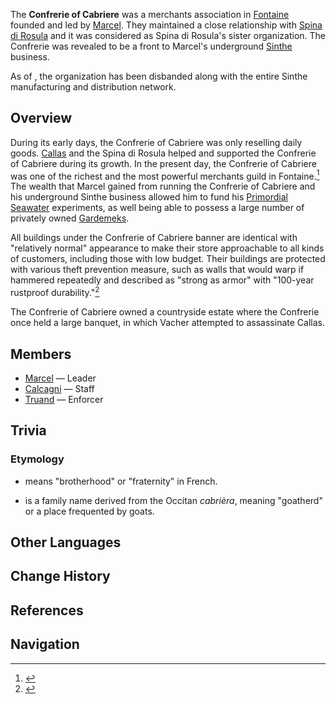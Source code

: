 {{Faction Infobox
|leader        = [[Marcel (Fontaine)|Marcel]]
|founder       = [[Marcel (Fontaine)|Marcel]]
|affiliation   = 
|base          = [[Court of Fontaine]]
|region        = Fontaine
}}
The '''Confrerie of Cabriere''' was a merchants association in [[Fontaine]] founded and led by [[Marcel (Fontaine)|Marcel]]. They maintained a close relationship with [[Spina di Rosula]] and it was considered as Spina di Rosula's sister organization. The Confrerie was revealed to be a front to Marcel's underground [[Sinthe]] business.

As of {{Quest|Braving the Tides Together}}, the organization has been disbanded along with the entire Sinthe manufacturing and distribution network.

==Overview==
During its early days, the Confrerie of Cabriere was only reselling daily goods. [[Callas]] and the Spina di Rosula helped and supported the Confrerie of Cabriere during its growth. In the present day, the Confrerie of Cabriere was one of the richest and the most powerful merchants guild in Fontaine.<ref>{{Ref/Quest|The Truth, Lost With the Rain}}</ref> The wealth that Marcel gained from running the Confrerie of Cabriere and his underground Sinthe business allowed him to fund his [[Primordial Sea]]water experiments, as well being able to possess a large number of privately owned [[Gardemek]]s.

All buildings under the Confrerie of Cabriere banner are identical with "relatively normal" appearance to make their store approachable to all kinds of customers, including those with low budget. Their buildings are protected with various theft prevention measure, such as walls that would warp if hammered repeatedly and described as "strong as armor" with "100-year rustproof durability."<ref>{{Ref/Furnishing|Court of Justice's Fragrance}}</ref>

The Confrerie of Cabriere owned a countryside estate where the Confrerie once held a large banquet, in which Vacher attempted to assassinate Callas.

==Members==
* [[Marcel (Fontaine)|Marcel]] — Leader
* [[Calcagni]] — Staff
* [[Truand]] — Enforcer

==Trivia==
===Etymology===
* {{fr|Confrérie}} means "brotherhood" or "fraternity" in French.
* {{fr|Cabrière}} is a family name derived from the Occitan ''cabrièra'', meaning "goatherd" or a place frequented by goats.

==Other Languages==
{{Other Languages
|en       = Confrerie of Cabriere
|zhs      = 卡布里埃商会
|zhs_rm   = 
|zht      = 卡布里埃商會
|zht_rm   = 
|zh_tl    = 
|ja       = カブリエール商会
|ja_rm    = Kaburieeru Shoukai
|ja_tl    = Cabriere Company
|ko       = 카브리에르 상회
|ko_rm    = 
|ko_tl    = 
|es       = Cofradía Cabrière
|es_tl    = Cabrière Guild
|fr       = Confrérie de Cabrière
|fr_tl    = Brotherhood of Cabriere
|ru       = Торговая ассоциация Кабриера
|ru_tl    = Trade Association of Cabriere
|th       = สมาคมการค้า Cabriere
|th_rm    = 
|th_tl    = 
|vi       = Thương Hội Cabriere
|vi_tl    = 
|de       = Confrérie de Cabrière
|de_lang  = fr
|de_tl    = Brotherhood of Cabriere
|id       = Confrerie of Cabriere
|pt       = Confrerie de Cabriere
|pt_tl    = Confrerie of Cabriere
|tr       = Cabriere Cemiyeti
|tr_tl    = 
|it       = Congrega di Cabrière
|it_tl    = 
}}

==Change History==
{{Change History|introduced=4.0}}

==References==
{{Reflist}}

==Navigation==
{{Faction Navbox}}